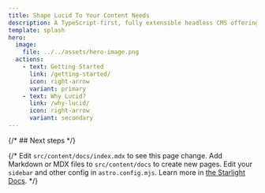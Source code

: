 ```yaml
---
title: Shape Lucid To Your Content Needs
description: A TypeScript-first, fully extensible headless CMS offering powerful brick and collection builders, plugins, and hook support, Lucid equips you with the tools required to elevate your content to the next level.
template: splash
hero:
  image:
    file: ../../assets/hero-image.png
  actions:
    - text: Getting Started
      link: /getting-started/
      icon: right-arrow
      variant: primary
    - text: Why Lucid?
      link: /why-lucid/
      icon: right-arrow
      variant: secondary
---
```



{/* ## Next steps */}

{/* <CardGrid stagger>
    <Card title="Update content" icon="pencil">
        Edit `src/content/docs/index.mdx` to see this page change.
    </Card>
    <Card title="Add new content" icon="add-document">
        Add Markdown or MDX files to `src/content/docs` to create new pages.
    </Card>
    <Card title="Configure your site" icon="setting">
        Edit your `sidebar` and other config in `astro.config.mjs`.
    </Card>
    <Card title="Read the docs" icon="open-book">
        Learn more in [the Starlight Docs](https://starlight.astro.build/).
    </Card>
</CardGrid> */}



